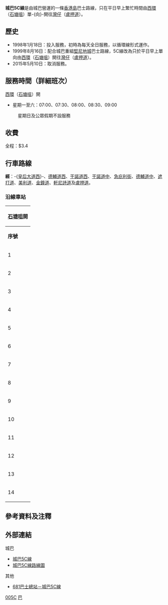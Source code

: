 {{NoteTA
|1=zh-hk:干諾道; zh-tw:干諾道; zh-cn:干诺道;
|2=zh-hk:皇后像廣場; zh-tw:皇后像廣場; zh-cn:皇后像广场;
}}
{{公共汽車路線基礎資訊
|路線名稱             = 城巴5C線
|外文名稱             = Citybus Route 5C
|外文語言             = 英語
|路線通稱             = 
|代表圖像             = Citybus_853_5C_DVC.JPG
|代表圖像二           = 
|經營者               = 城巴
|經營者二             = 
|所屬車廠             = 
|路線用車             = [[富豪奧林比安|富豪奧林比安]]12米（5xx/6xx）<br>[[亞歷山大丹尼士Enviro_500|亞歷山大丹尼士Enviro 500]]（81xx-84xx）
|起點站               = [[西環|西環]]（[[石塘咀|石塘咀]]）
|途經地點             = [[西營盤|西營盤]]、[[上環|上環]]、[[中環|中環]]、[[金鐘|金鐘]]
|終點站               = [[灣仔|灣仔]]（[[盧押道|盧押道]]）
|路線性質             = 早上繁忙時間單程線
|全程行駛里程         = 4.4公里
|全程行車時間         = 27分鐘
|服務時間             = 
|起點站服務時間       = 星期一至六：07:00-09:00
|終點站服務時間       = 不設回程
|班次頻率             = 30分鐘一班
|全程收費             = HK$3.4
|分段收費站點         = 
|去程分段收費站點     = 
|回程分段收費站點     = 
|服務時間以外替代路線 = [[城巴1號線|城巴1號線]]、[[城巴5號線|5號線]]、[[城巴5B線|5B線]]、[[城巴5X線|5X線]]、[[城巴10線|10線]]
|主要競爭交通         = [[港鐵|港鐵]]<br>[[香港小巴|紅色公共小巴]]（北流水）<br>[[香港電車|香港電車]]
}}

'''城巴5C線'''是由城巴營運的一條[[香港島|香港島]]巴士路線，只在平日早上繁忙時間由[[西環|西環]]（[[石塘咀|石塘咀]]）單-{向}-開往[[灣仔|灣仔]]（[[盧押道|盧押道]]）。

==歷史==
*1998年1月18日：投入服務，初時為每天全日服務，以循環線形式運作。
*1999年8月16日：配合城巴重組[[堅尼地城|堅尼地城]]巴士路線，5C線改為只於平日早上單向由[[西環|西環]]（[[石塘咀|石塘咀]]）開往[[灣仔|灣仔]]（[[盧押道|盧押道]]）。
*2015年5月10日：取消服務。

==服務時間（詳細班次）==
;[[西環|西環]]（[[石塘咀|石塘咀]]）開
*星期一至六：07:00、07:30、08:00、08:30、09:00
:星期日及公眾假期不設服務

==收費==
全程：$3.4
{{fare-remarks|CTB|fcs=Y}}

==行車路線==
'''經'''：-{[[皇后大道西|皇后大道西]]}-、[[德輔道西|德輔道西]]、[[干諾道西|干諾道西]]、[[干諾道中|干諾道中]]、[[急庇利街|急庇利街]]、[[德輔道中|德輔道中]]、[[遮打道|遮打道]]、[[美利道|美利道]]、[[金鐘道|金鐘道]]、[[軒尼詩道|軒尼詩道]]及[[盧押道|盧押道]]。

===沿線車站===
{|class="wikitable" style="text-align: center"
!colspan=3|[[石塘咀|石塘咀]]開
|-
!'''序號'''!!'''車站名稱'''!!'''位置'''
|- 
|1||[[石塘咀|石塘咀]]||-{[[皇后大道西|皇后大道西]]}-
|-
|2||皇-{后}-大道西||rowspan=7|[[德輔道西|德輔道西]]
|-
|3||[[山道_(香港)|山道]]
|-
|4||[[嘉安街|嘉安街]]
|-
|5||[[西區警署|西區警署]]
|-
|6||[[正街|正街]]
|- 
|7||[[東邊街|東邊街]]
|-
|8||[[修打蘭街|修打蘭街]]
|-
|9||[[永安中心|永安中心]]||rowspan=2|[[德輔道中|德輔道中]]
|-
|10||[[恒生銀行總行大廈|-{恒}-生銀行總行]]
|-
|11||[[皇后像廣場|皇后像廣場]]||[[遮打道|遮打道]]
|-
|12||[[金鐘站|金鐘站]]||[[金鐘道|金鐘道]]
|-
|13||[[盧押道|盧押道]]||[[軒尼詩道|軒尼詩道]]
|-
|14||colspan=2|盧押道
|}

==參考資料及注釋==
{{reflist}}

==外部連結==
{{commonscat|Citybus Route 5C}}
;城巴
*[http://www.nwstbus.com.hk/routes/routeinfo.aspx?intLangID=2&searchtype=1&routenumber=5C&route=5C&routetype=M&company=5&exactMatch=yes 城巴5C線] {{Wayback|url=http://www.nwstbus.com.hk/routes/routeinfo.aspx?intLangID=2&searchtype=1&routenumber=5C&route=5C&routetype=M&company=5&exactMatch=yes |date=20181004050426 }}
*[http://www.nwstbus.com.hk/en/uploadedFiles/cust_notice/RI-CTB-5C-5C-M.pdf 城巴5C線路線圖] {{Wayback|url=http://www.nwstbus.com.hk/en/uploadedFiles/cust_notice/RI-CTB-5C-5C-M.pdf |date=20181004051251 }}
;其他
*[http://www.681busterminal.com/hk-5c.html 681巴士總站－城巴5C線] {{Wayback|url=http://www.681busterminal.com/hk-5c.html |date=20160305050116 }}

[[Category:已取消城巴路線|005C]]
[[Category:2015年香港廢除|巴]]